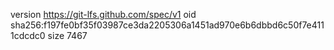 version https://git-lfs.github.com/spec/v1
oid sha256:f197fe0bf35f03987ce3da2205306a1451ad970e6b6dbbd6c50f7e4111cdcdc0
size 7467

